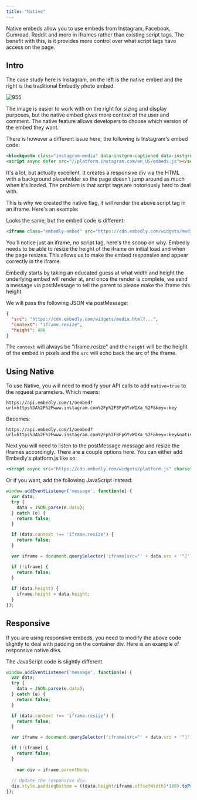 ```yaml
---
title: "Native"
---
```

Native embeds allow you to use embeds from Instagram, Facebook, Gumroad, Reddit and more in iframes rather than existing script tags. The benefit with this, is it provides more control over what script tags have access on the page.

## Intro

The case study here is Instagram, on the left is the native embed and the right is the traditional Embedly photo embed.

<img className="block" src="images/files_readme_io/_4fc0f1d_Screenshot_2016_08_09_14.09.40.png" alt="955" />

The image is easier to work with on the right for sizing and display purposes, but the native embed gives more context of the user and comment. The native feature allows developers to choose which version of the embed they want.

There is however a different issue here, the following is Instagram's embed code:

```html html
<blockquote class="instagram-media" data-instgrm-captioned data-instgrm-version="7" style=" background:#FFF; border:0; border-radius:3px; box-shadow:0 0 1px 0 rgba(0,0,0,0.5),0 1px 10px 0 rgba(0,0,0,0.15); margin: 1px; max-width:658px; padding:0; width:99.375%; width:-webkit-calc(100% - 2px); width:calc(100% - 2px);"><div style="padding:8px;"> <div style=" background:#F8F8F8; line-height:0; margin-top:40px; padding:37.4537037037% 0; text-align:center; width:100%;"> <div style=" background:url(data:image/png;base64,iVBORw0KGgoAAAANSUhEUgAAACwAAAAsCAMAAAApWqozAAAABGdBTUEAALGPC/xhBQAAAAFzUkdCAK7OHOkAAAAMUExURczMzPf399fX1+bm5mzY9AMAAADiSURBVDjLvZXbEsMgCES5/P8/t9FuRVCRmU73JWlzosgSIIZURCjo/ad+EQJJB4Hv8BFt+IDpQoCx1wjOSBFhh2XssxEIYn3ulI/6MNReE07UIWJEv8UEOWDS88LY97kqyTliJKKtuYBbruAyVh5wOHiXmpi5we58Ek028czwyuQdLKPG1Bkb4NnM+VeAnfHqn1k4+GPT6uGQcvu2h2OVuIf/gWUFyy8OWEpdyZSa3aVCqpVoVvzZZ2VTnn2wU8qzVjDDetO90GSy9mVLqtgYSy231MxrY6I2gGqjrTY0L8fxCxfCBbhWrsYYAAAAAElFTkSuQmCC); display:block; height:44px; margin:0 auto -44px; position:relative; top:-22px; width:44px;"></div></div> <p style=" margin:8px 0 0 0; padding:0 4px;"> <a href="https://www.instagram.com/p/BFpGYvWIXa_/" style=" color:#000; font-family:Arial,sans-serif; font-size:14px; font-style:normal; font-weight:normal; line-height:17px; text-decoration:none; word-wrap:break-word;" target="_blank">⛰ #meghandideverything</a></p> <p style=" color:#c9c8cd; font-family:Arial,sans-serif; font-size:14px; line-height:17px; margin-bottom:0; margin-top:8px; overflow:hidden; padding:8px 0 7px; text-align:center; text-overflow:ellipsis; white-space:nowrap;">A photo posted by @screeley on <time style=" font-family:Arial,sans-serif; font-size:14px; line-height:17px;" datetime="2016-05-20T20:17:53+00:00">May 20, 2016 at 1:17pm PDT</time></p></div></blockquote>
<script async defer src="//platform.instagram.com/en_US/embeds.js"></script>

```

It's a lot, but actually excellent. It creates a responsive div via the HTML with a background placeholder so the page doesn't jump around as much when it's loaded. The problem is that script tags are notoriously hard to deal with.

This is why we created the native flag, it will render the above script tag in an iframe. Here's an example:

Looks the same, but the embed code is different:

```html html
<iframe class="embedly-embed" src="https://cdn.embedly.com/widgets/media.html?type=text%2Fhtml&key=7727df7878374eb682a6551e4204d195&schema=instagram&url=https%3A//www.instagram.com/p/BFpGYvWIXa_/&image=https%3A//scontent.cdninstagram.com/t51.2885-15/s640x640/sh0.08/e35/13249707_1732121887055638_1697475077_n.jpg%3Fig_cache_key%3DMTI1NDU2MjA1OTU4MzA1OTY0Nw%253D%253D.2" width="640" height="479" scrolling="no" frameborder="0" allowfullscreen></iframe>

```

You'll notice just an iframe, no script tag, here's the scoop on why. Embedly needs to be able to resize the height of the iframe on initial load and when the page resizes. This allows us to make the embed responsive and appear correctly in the iframe.

Embedly starts by taking an educated guess at what width and height the underlying embed will render at, and once the render is complete, we send a message via postMessage to tell the parent to please make the iframe this height.

We will pass the following JSON via postMessage:

```json json
{
  "src": "https://cdn.embedly.com/widgets/media.html?...",
  "context": "iframe.resize",
  "height": 406
}
```

The `context` will always be "iframe.resize" and the `height` will be the height of the embed in pixels and the `src` will echo back the src of the iframe.

## Using Native

To use Native, you will need to modify your API calls to add `native=true` to the request parameters. Which means:

```text text
https://api.embedly.com/1/oembed?url=https%3A%2F%2Fwww.instagram.com%2Fp%2FBFpGYvWIXa_%2F&key=:key

```

Becomes:

```text text
https://api.embedly.com/1/oembed?url=https%3A%2F%2Fwww.instagram.com%2Fp%2FBFpGYvWIXa_%2F&key=:key&native=true

```

Next you will need to listen to the postMessage message and resize the iframes accordingly. There are a couple options here. You can either add Embedly's platform.js like so:

```html html
<script async src="https://cdn.embedly.com/widgets/platform.js" charset="UTF-8"></script>

```

Or if you want, add the following JavaScript instead:

```javascript javascript
window.addEventListener('message', function(e) {
  var data;
  try {
    data = JSON.parse(e.data);
  } catch (e) {
    return false;
  }

  if (data.context !== 'iframe.resize') {
    return false;
  }

  var iframe = document.querySelector('iframe[src="' + data.src + '"]');

  if (!iframe) {
    return false;
  }
 
  if (data.height) {
    iframe.height = data.height;
  }
});

```

## Responsive

If you are using responsive embeds, you need to modify the above code slightly to deal with padding on the container div. Here is an example of responsive native divs.

The JavaScript code is slightly different.

```javascript javascript
window.addEventListener('message', function(e) {
  var data;
  try {
    data = JSON.parse(e.data);
  } catch (e) {
    return false;
  }

  if (data.context !== 'iframe.resize') {
    return false;
  }

  var iframe = document.querySelector('iframe[src="' + data.src + '"]');

  if (!iframe) {
    return false;
  }
 
 	var div = iframe.parentNode;
  
  // Update the responsive div.
  div.style.paddingBottom = ((data.height/iframe.offsetWidth)*100).toPrecision(4) + '%'
});

```



